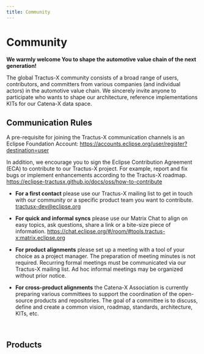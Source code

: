 ```yaml
---
title: Community
---
```


# Community

<b>We warmly welcome You to shape the automotive value chain of the next generation!</b>

The global Tractus-X community consists of a broad range of users, contributors, and committers from various companies (and individual actors) in the automotive value chain. We sincerely invite anyone to participate who wants to shape our architecture, reference implementations KITs for our Catena-X data space.

## Communication Rules

A pre-requisite for joining the Tractus-X communication channels is an Eclipse Foundation Account: https://accounts.eclipse.org/user/register?destination=user

In addition, we encourage you to sign the Eclipse Contribution Agreement (ECA) to contribute to our Tractus-X project. For example, report and fix bugs or implement enhancements according to the Tractus-X roadmap. https://eclipse-tractusx.github.io/docs/oss/how-to-contribute

- **For a first contact** please use our Tractus-X mailing list to get in touch with our community or a specific product team you want to contribute. tractusx-dev@eclipse.org

- **For quick and informal syncs** please use our Matrix Chat to align on easy topics, ask questions, share a link or a bite-size piece of information. https://chat.eclipse.org/#/room/#tools.tractus-x:matrix.eclipse.org

- **For product alignments** please set up a meeting with a tool of your choice as a project manager. The preparation of meeting minutes is not required. Recurring formal meetings must be communicated via our Tractus-X mailing list.
Ad hoc informal meetings may be organized without prior notice.

- **For cross-product alignments** the Catena-X Association is currently preparing various committees to support the coordination of the open-source products and repositories. The goal of a committee is to discuss, define and create a common vision, roadmap, standards, architecture, KITs, etc.


<br />

## Products
<ProductOverview />
